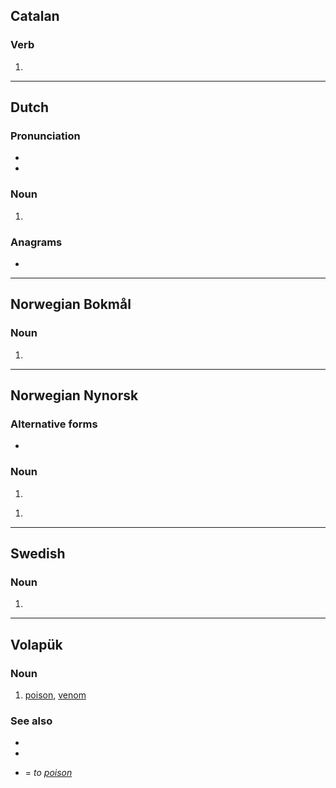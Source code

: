 {{also|Venen|vénen|veñen}}
==Catalan==

===Verb===
{{head|ca|verb form}}

# {{ca-verb form of|p=3|n=pl|t=pres|m=ind|vendre}}

----

==Dutch==

===Pronunciation===
* {{audio|Nl-venen.ogg|Audio|lang=nl}}
* {{rhymes|eːnən|lang=nl}}

===Noun===
{{head|nl|noun plural form}}

# {{nl-noun form of|pl|veen}}

===Anagrams===
* {{l|nl|neven}}

----

==Norwegian Bokmål==

===Noun===
{{head|nb|noun form|g=m}}

# {{inflection of|vene||def|s|lang=nb}}

----

==Norwegian Nynorsk==

===Alternative forms===
* {{q|of vene}} {{l|nn|vena}}

===Noun===
{{head|nn|noun form|g=m}}

# {{inflection of|ven||def|s|lang=nn}}

{{head|nn|noun form|g=f|g2=m}}

# {{inflection of|vene||def|m|s|lang=nn}}

----

==Swedish==

===Noun===
{{head|sv|noun form}}

# {{sv-noun-form-def|ven}}

----

==Volapük==

===Noun===
{{head|vo|nouns}}

# [[poison]], [[venom]]

===See also===
* {{l|vo|venod}}
* {{l|vo|venom}}
* {{l|vo|venenön}} = ''to [[poison]]''